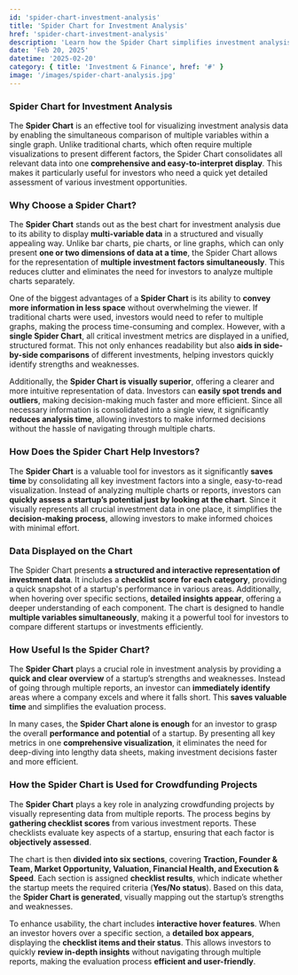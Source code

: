 ```yaml
---
id: 'spider-chart-investment-analysis'
title: 'Spider Chart for Investment Analysis'
href: 'spider-chart-investment-analysis'
description: 'Learn how the Spider Chart simplifies investment analysis by visually representing key metrics for startups, enabling faster and smarter decision-making.'
date: 'Feb 20, 2025'
datetime: '2025-02-20'
category: { title: 'Investment & Finance', href: '#' }
image: '/images/spider-chart-analysis.jpg'
---
```


### **Spider Chart for Investment Analysis**

The **Spider Chart** is an effective tool for visualizing investment analysis data by enabling the simultaneous comparison of multiple variables within a single graph. Unlike traditional charts, which often require multiple visualizations to present different factors, the Spider Chart consolidates all relevant data into one **comprehensive and easy-to-interpret display**. This makes it particularly useful for investors who need a quick yet detailed assessment of various investment opportunities.

### **Why Choose a Spider Chart?**

The **Spider Chart** stands out as the best chart for investment analysis due to its ability to display **multi-variable data** in a structured and visually appealing way. Unlike bar charts, pie charts, or line graphs, which can only present **one or two dimensions of data at a time**, the Spider Chart allows for the representation of **multiple investment factors simultaneously**. This reduces clutter and eliminates the need for investors to analyze multiple charts separately.

One of the biggest advantages of a **Spider Chart** is its ability to **convey more information in less space** without overwhelming the viewer. If traditional charts were used, investors would need to refer to multiple graphs, making the process time-consuming and complex. However, with a **single Spider Chart**, all critical investment metrics are displayed in a unified, structured format. This not only enhances readability but also **aids in side-by-side comparisons** of different investments, helping investors quickly identify strengths and weaknesses.

Additionally, the **Spider Chart is visually superior**, offering a clearer and more intuitive representation of data. Investors can **easily spot trends and outliers**, making decision-making much faster and more efficient. Since all necessary information is consolidated into a single view, it significantly **reduces analysis time**, allowing investors to make informed decisions without the hassle of navigating through multiple charts.

### **How Does the Spider Chart Help Investors?**

The **Spider Chart** is a valuable tool for investors as it significantly **saves time** by consolidating all key investment factors into a single, easy-to-read visualization. Instead of analyzing multiple charts or reports, investors can **quickly assess a startup’s potential just by looking at the chart**. Since it visually represents all crucial investment data in one place, it simplifies the **decision-making process**, allowing investors to make informed choices with minimal effort.

### **Data Displayed on the Chart**

The Spider Chart presents **a structured and interactive representation of investment data**. It includes a **checklist score for each category**, providing a quick snapshot of a startup's performance in various areas. Additionally, when hovering over specific sections, **detailed insights appear**, offering a deeper understanding of each component. The chart is designed to handle **multiple variables simultaneously**, making it a powerful tool for investors to compare different startups or investments efficiently.

### **How Useful Is the Spider Chart?**

The **Spider Chart** plays a crucial role in investment analysis by providing a **quick and clear overview** of a startup’s strengths and weaknesses. Instead of going through multiple reports, an investor can **immediately identify** areas where a company excels and where it falls short. This **saves valuable time** and simplifies the evaluation process.

In many cases, the **Spider Chart alone is enough** for an investor to grasp the overall **performance and potential** of a startup. By presenting all key metrics in one **comprehensive visualization**, it eliminates the need for deep-diving into lengthy data sheets, making investment decisions faster and more efficient.

### **How the Spider Chart is Used for Crowdfunding Projects**

The **Spider Chart** plays a key role in analyzing crowdfunding projects by visually representing data from multiple reports. The process begins by **gathering checklist scores** from various investment reports. These checklists evaluate key aspects of a startup, ensuring that each factor is **objectively assessed**.

The chart is then **divided into six sections**, covering **Traction, Founder & Team, Market Opportunity, Valuation, Financial Health, and Execution & Speed**. Each section is assigned **checklist results**, which indicate whether the startup meets the required criteria (**Yes/No status**). Based on this data, the **Spider Chart is generated**, visually mapping out the startup’s strengths and weaknesses.

To enhance usability, the chart includes **interactive hover features**. When an investor hovers over a specific section, a **detailed box appears**, displaying the **checklist items and their status**. This allows investors to quickly **review in-depth insights** without navigating through multiple reports, making the evaluation process **efficient and user-friendly**.
